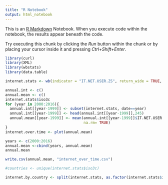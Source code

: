 ```yaml
---
title: "R Notebook"
output: html_notebook
---
```


This is an [R Markdown](http://rmarkdown.rstudio.com) Notebook. When you execute code within the notebook, the results appear beneath the code. 

Try executing this chunk by clicking the *Run* button within the chunk or by placing your cursor inside it and pressing *Ctrl+Shift+Enter*. 

```r
library(curl)
library(XML)
library(wbstats)
library(data.table)
```

```r
internet.stats <- wb(indicator = "IT.NET.USER.ZS", return_wide = TRUE, startdate = 2000, enddate = 2017)
```

```r
annual.int <- c()
annual.mean <- c()
internet.stats$iso3c
for (year in 2000:2016){
  annual.int[[year-1999]] <- subset(internet.stats, date==year)
  annual.int[[year-1999]] <- head(annual.int[[year-1999]],245)
  annual.mean[[year-1999]] <- mean(annual.int[[year-1999]]$IT.NET.USER.ZS,
                                   na.rm= TRUE)
}
internet.over.time <- plot(annual.mean)
```

```r
years <- c(2000:2016)
annual.mean <-cbind(years, annual.mean)
annual.mean

write.csv(annual.mean, "internet_over_time.csv")
```



```r
#countries <- unique(internet.stats$iso3c)

internet.by.country <- split(internet.stats, as.factor(internet.stats$iso3c))

```



